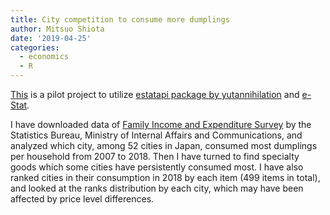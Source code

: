 ```yaml
---
title: City competition to consume more dumplings
author: Mitsuo Shiota
date: '2019-04-25'
categories:
  - economics
  - R
---
```


[This](https://github.com/mitsuoxv/jp-household) is a pilot project to utilize [estatapi package by yutannihilation](https://github.com/yutannihilation/estatapi/blob/master/README.en.md) and [e-Stat](https://www.e-stat.go.jp/en).

I have downloaded data of [Family Income and Expenditure Survey](https://www.stat.go.jp/english/data/kakei/) by the Statistics Bureau, Ministry of Internal Affairs and Communications, and analyzed which city, among 52 cities in Japan, consumed most dumplings per household from 2007 to 2018. Then I have turned to find specialty goods which some cities have persistently consumed most. I have also ranked cities in their consumption in 2018 by each item (499 items in total), and looked at the ranks distribution by each city, which may have been affected by price level differences.

